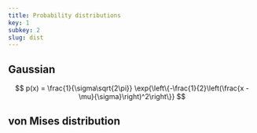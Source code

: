 ```yaml
---
title: Probability distributions
key: 1
subkey: 2
slug: dist
---
```


## Gaussian

$$
p(x) = \frac{1}{\sigma\sqrt{2\pi}} \exp{\left\{-\frac{1}{2}\left(\frac{x - \mu}{\sigma}\right)^2\right\}}
$$

## von Mises distribution
